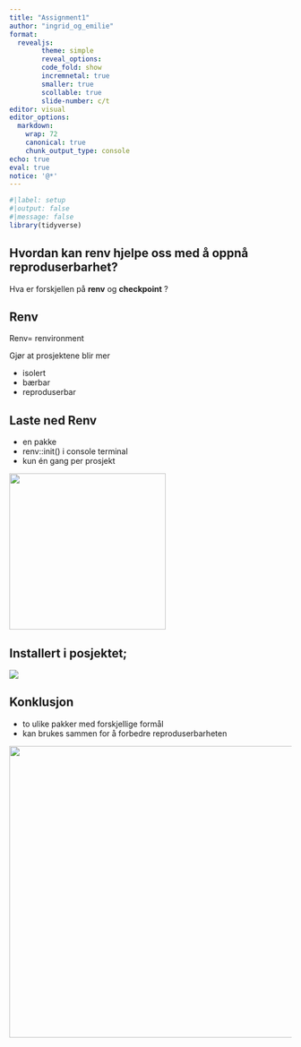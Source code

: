 ```yaml
---
title: "Assignment1"
author: "ingrid_og_emilie"
format: 
  revealjs:
        theme: simple
        reveal_options: 
        code_fold: show
        incremnetal: true
        smaller: true
        scollable: true
        slide-number: c/t
editor: visual
editor_options:
  markdown:
    wrap: 72
    canonical: true
    chunk_output_type: console
echo: true
eval: true
notice: '@*'
---
```


```r
#|label: setup
#|output: false
#|message: false
library(tidyverse)
```

## Hvordan kan **renv** hjelpe oss med å oppnå reproduserbarhet? 

Hva er forskjellen på **renv** og **checkpoint** ?

## Renv

Renv= renvironment

Gjør at prosjektene blir mer

-   isolert
-   bærbar
-   reproduserbar

## Laste ned Renv

-   en pakke
-   renv::init() i console terminal
-   kun én gang per prosjekt

![](images/renv console.png){fig-align="center" width="279"}

## Installert i posjektet;

![](images/renv installert.png){fig-align="center"}

## Konklusjon

-   to ulike pakker med forskjellige formål
-   kan brukes sammen for å forbedre reproduserbarheten

![](images/avslutning.png){fig-align="center" width="521"}
